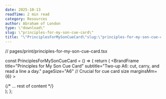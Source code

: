 ```yaml
---
date: 2025-10-13
readTime: 2 min read
category: Resources
author: Abraham of London
type: \"download\"
slug: \"principles-for-my-son-cue-card\"
title: "\"PrinciplesForMySonCueCard\"slug:\"principles-for-my-son-cue-card\"type:\"template\"slug:\"principles-for-my-son-cue-card\"type:\"Download\"title:\"PrinciplesForMySonCueCard\"date:2025-10-13author:\"AbrahamofLondon\"readTime:2minreadcategory:\"Resources\""
---
```


// pages/print/principles-for-my-son-cue-card.tsx

const PrinciplesForMySonCueCard = () => {
  return (
    <BrandFrame
      title="Principles for My Son Cue Card"
      subtitle="Two-up A6: cut, carry, and read a line a day."
      pageSize="A6" // Crucial for cue card size
      marginsMm={6}
    >
      <div className="flex flex-col h-full">
        {/* ... rest of content */}
      </div>
    </BrandFrame>
  );
};
